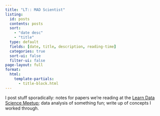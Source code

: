 ```yaml
---
title: "LT:: MAD Scientist"
listing:
  id: posts
  contents: posts
  sort: 
    - "date desc"
    - "title"
  type: default
  fields: [date, title, description, reading-time]
  categories: true
  sort-ui: false
  filter-ui: false
page-layout: full
format:
  html:
    template-partials: 
      - title-block.html
---
```


:::{.column-body}
I post stuff sporadically: notes for papers we're reading at the [Learn Data Science Meetup](https://www.meetup.com/learndatascience/); data analysis of something fun; write up of concepts I worked through. 


:::{#posts}
:::

:::
